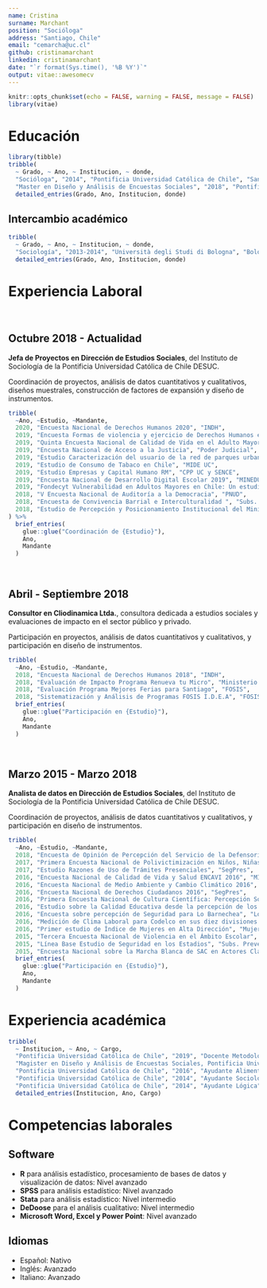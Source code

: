 ```yaml
---
name: Cristina
surname: Marchant
position: "Socióloga"
address: "Santiago, Chile"
email: "cemarcha@uc.cl"
github: cristinamarchant
linkedin: cristinamarchant
date: "`r format(Sys.time(), '%B %Y')`"
output: vitae::awesomecv
---
```


```r
knitr::opts_chunk$set(echo = FALSE, warning = FALSE, message = FALSE)
library(vitae)
```

# Educación

```r
library(tibble)
tribble(
  ~ Grado, ~ Ano, ~ Institucion, ~ donde,
  "Socióloga", "2014", "Pontificia Universidad Católica de Chile", "Santiago, Chile",
  "Master en Diseño y Análisis de Encuestas Sociales", "2018", "Pontificia Universidad Católica de Chile", "Santiago, Chile") %>% 
  detailed_entries(Grado, Ano, Institucion, donde)
```

## Intercambio académico

```r
tribble(
  ~ Grado, ~ Ano, ~ Institucion, ~ donde,
  "Sociología", "2013-2014", "Università degli Studi di Bologna", "Bologna, Italia") %>% 
  detailed_entries(Grado, Ano, Institucion, donde)
```

# Experiencia Laboral

&nbsp;

## Octubre 2018 - Actualidad

**Jefa de Proyectos en Dirección de Estudios Sociales**, del Instituto de Sociología de la Pontificia Universidad Católica de Chile DESUC.

Coordinación de proyectos, análisis de datos cuantitativos y cualitativos, diseños muestrales, construcción de factores de expansión y diseño de instrumentos.

```r
tribble(
  ~Ano, ~Estudio, ~Mandante,
  2020, "Encuesta Nacional de Derechos Humanos 2020", "INDH",
  2019, "Encuesta Formas de violencia y ejercicio de Derechos Humanos en Barrios Priorizados", "INDH",
  2019, "Quinta Encuesta Nacional de Calidad de Vida en el Adulto Mayor de Chile", "CEVE UC",
  2019, "Encuesta Nacional de Acceso a la Justicia", "Poder Judicial",
  2019, "Estudio Caracterización del usuario de la red de parques urbanos en RM", "MINVU",
  2019, "Estudio de Consumo de Tabaco en Chile", "MIDE UC",
  2019, "Estudio Empresas y Capital Humano RM", "CPP UC y SENCE",
  2019, "Encuesta Nacional de Desarrollo Digital Escolar 2019", "MINEDUC",
  2019, "Fondecyt Vulnerabilidad en Adultos Mayores en Chile: Un estudio de curso de vida sobre ventajas y desventajas acumuladas", "Ignacio Madero",
  2018, "V Encuesta Nacional de Auditoría a la Democracia", "PNUD",
  2018, "Encuesta de Convivencia Barrial e Interculturalidad ", "Subs. Prevención del Delito",
  2018, "Estudio de Percepción y Posicionamiento Institucional del Ministerio Público", "Ministerio Público",
) %>% 
  brief_entries(
    glue::glue("Coordinación de {Estudio}"),
    Ano, 
    Mandante
  )
```

&nbsp;
&nbsp;

## Abril - Septiembre 2018

**Consultor en Cliodinamica Ltda.**, consultora dedicada a estudios sociales y evaluaciones de impacto en el sector público y privado.

Participación en proyectos, análisis de datos cuantitativos y cualitativos, y participación en diseño de instrumentos.

```r
tribble(
  ~Ano, ~Estudio, ~Mandante,
  2018, "Encuesta Nacional de Derechos Humanos 2018", "INDH",
  2018, "Evaluación de Impacto Programa Renueva tu Micro", "Ministerio de Transportes y Telecomunicaciones",
  2018, "Evaluación Programa Mejores Ferias para Santiago", "FOSIS",
  2018, "Sistematización y Análisis de Programas FOSIS I.D.E.A", "FOSIS") %>% 
  brief_entries(
    glue::glue("Participación en {Estudio}"),
    Ano, 
    Mandante
  )
```

&nbsp;
&nbsp;

\newpage
## Marzo 2015 - Marzo 2018

**Analista de datos en Dirección de Estudios Sociales**, del Instituto de Sociología de la Pontificia Universidad Católica de Chile DESUC.

Coordinación de proyectos, análisis de datos cuantitativos y cualitativos, y participación en diseño de instrumentos. 

```r
tribble(
  ~Ano, ~Estudio, ~Mandante,
  2018, "Encuesta de Opinión de Percepción del Servicio de la Defensoría Penal Pública", "Defensoría Penal Pública",
  2017, "Primera Encuesta Nacional de Polivictimización en Niños, Niñas y Adolescentes", "Subs. Prevención del Delito",
  2017, "Estudio Razones de Uso de Trámites Presenciales", "SegPres",
  2016, "Encuesta Nacional de Calidad de Vida y Salud ENCAVI 2016", "MINSAL",
  2016, "Encuesta Nacional de Medio Ambiente y Cambio Climático 2016", "Ministerio de Medio Ambiente",
  2016, "Encuesta Nacional de Derechos Ciudadanos 2016", "SegPres",
  2016, "Primera Encuesta Nacional de Cultura Científica: Percepción Social sobre la Ciencia y Tecnología en Chile", "Conicyt",
  2016, "Estudio sobre la Calidad Educativa desde la percepción de los Actores Claves del Sistema", "Agencia de Calidad de la Educación",
  2016, "Encuesta sobre percepción de Seguridad para Lo Barnechea", "Lo Barnechea Seguridad",
  2016, "Medición de Clima Laboral para Codelco en sus diez divisiones y centros de trabajo", "Codelco",
  2016, "Primer estudio de Índice de Mujeres en Alta Dirección", "Mujeres Empresarias",
  2015, "Tercera Encuesta Nacional de Violencia en el Ámbito Escolar", "Subs. Prevención del Delito",
  2015, "Línea Base Estudio de Seguridad en los Estadios", "Subs. Prevención del Delito",
  2015, "Encuesta Nacional sobre la Marcha Blanca de SAC en Actores Claves del Sistema ", "Agencia de Calidad de la Educación") %>% 
  brief_entries(
    glue::glue("Participación en {Estudio}"),
    Ano, 
    Mandante
  )
```

# Experiencia académica

```r
tribble(
  ~ Institucion, ~ Ano, ~ Cargo,
  "Pontificia Universidad Católica de Chile", "2019", "Docente Metodología de la Investigación Social",
  "Magister en Diseño y Análisis de Encuestas Sociales, Pontificia Universidad Católica de Chile", "2019", "Ayudante Muestreo en Encuestas",
  "Pontificia Universidad Católica de Chile", "2016", "Ayudante Alimentación y Sociedad",
  "Pontificia Universidad Católica de Chile", "2014", "Ayudante Sociología Política",
  "Pontificia Universidad Católica de Chile", "2014", "Ayudante Lógica") %>% 
  detailed_entries(Institucion, Ano, Cargo)

```
\newpage
# Competencias laborales

## Software

* **R** para análisis estadístico, procesamiento de bases de datos y visualización de datos: Nivel avanzado
* **SPSS** para análisis estadístico: Nivel avanzado
* **Stata** para análisis estadístico: Nivel intermedio
* **DeDoose** para el análisis cualitativo: Nivel intermedio
* **Microsoft Word, Excel y Power Point**: Nivel avanzado

## Idiomas

* Español: Nativo
* Inglés: Avanzado
* Italiano: Avanzado


